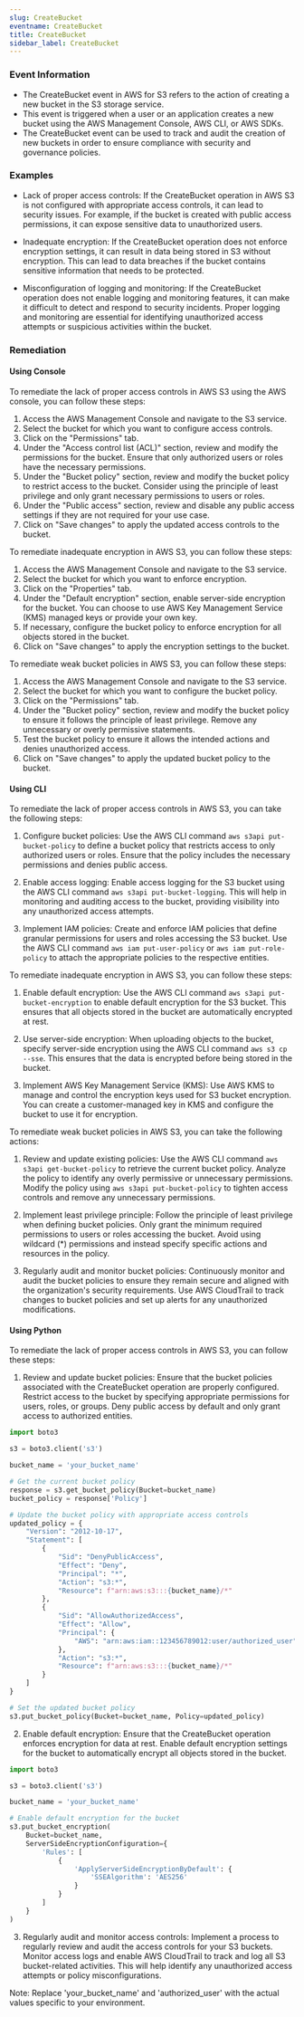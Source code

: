 ```yaml
--- 
slug: CreateBucket
eventname: CreateBucket
title: CreateBucket
sidebar_label: CreateBucket
---
```

                       
### Event Information

- The CreateBucket event in AWS for S3 refers to the action of creating a new bucket in the S3 storage service.
- This event is triggered when a user or an application creates a new bucket using the AWS Management Console, AWS CLI, or AWS SDKs.
- The CreateBucket event can be used to track and audit the creation of new buckets in order to ensure compliance with security and governance policies.


### Examples

- Lack of proper access controls: If the CreateBucket operation in AWS S3 is not configured with appropriate access controls, it can lead to security issues. For example, if the bucket is created with public access permissions, it can expose sensitive data to unauthorized users.

- Inadequate encryption: If the CreateBucket operation does not enforce encryption settings, it can result in data being stored in S3 without encryption. This can lead to data breaches if the bucket contains sensitive information that needs to be protected.

- Misconfiguration of logging and monitoring: If the CreateBucket operation does not enable logging and monitoring features, it can make it difficult to detect and respond to security incidents. Proper logging and monitoring are essential for identifying unauthorized access attempts or suspicious activities within the bucket.

### Remediation

#### Using Console

To remediate the lack of proper access controls in AWS S3 using the AWS console, you can follow these steps:

1. Access the AWS Management Console and navigate to the S3 service.
2. Select the bucket for which you want to configure access controls.
3. Click on the "Permissions" tab.
4. Under the "Access control list (ACL)" section, review and modify the permissions for the bucket. Ensure that only authorized users or roles have the necessary permissions.
5. Under the "Bucket policy" section, review and modify the bucket policy to restrict access to the bucket. Consider using the principle of least privilege and only grant necessary permissions to users or roles.
6. Under the "Public access" section, review and disable any public access settings if they are not required for your use case.
7. Click on "Save changes" to apply the updated access controls to the bucket.

To remediate inadequate encryption in AWS S3, you can follow these steps:

1. Access the AWS Management Console and navigate to the S3 service.
2. Select the bucket for which you want to enforce encryption.
3. Click on the "Properties" tab.
4. Under the "Default encryption" section, enable server-side encryption for the bucket. You can choose to use AWS Key Management Service (KMS) managed keys or provide your own key.
5. If necessary, configure the bucket policy to enforce encryption for all objects stored in the bucket.
6. Click on "Save changes" to apply the encryption settings to the bucket.

To remediate weak bucket policies in AWS S3, you can follow these steps:

1. Access the AWS Management Console and navigate to the S3 service.
2. Select the bucket for which you want to configure the bucket policy.
3. Click on the "Permissions" tab.
4. Under the "Bucket policy" section, review and modify the bucket policy to ensure it follows the principle of least privilege. Remove any unnecessary or overly permissive statements.
5. Test the bucket policy to ensure it allows the intended actions and denies unauthorized access.
6. Click on "Save changes" to apply the updated bucket policy to the bucket.

#### Using CLI

To remediate the lack of proper access controls in AWS S3, you can take the following steps:

1. Configure bucket policies: Use the AWS CLI command `aws s3api put-bucket-policy` to define a bucket policy that restricts access to only authorized users or roles. Ensure that the policy includes the necessary permissions and denies public access.

2. Enable access logging: Enable access logging for the S3 bucket using the AWS CLI command `aws s3api put-bucket-logging`. This will help in monitoring and auditing access to the bucket, providing visibility into any unauthorized access attempts.

3. Implement IAM policies: Create and enforce IAM policies that define granular permissions for users and roles accessing the S3 bucket. Use the AWS CLI command `aws iam put-user-policy` or `aws iam put-role-policy` to attach the appropriate policies to the respective entities.

To remediate inadequate encryption in AWS S3, you can follow these steps:

1. Enable default encryption: Use the AWS CLI command `aws s3api put-bucket-encryption` to enable default encryption for the S3 bucket. This ensures that all objects stored in the bucket are automatically encrypted at rest.

2. Use server-side encryption: When uploading objects to the bucket, specify server-side encryption using the AWS CLI command `aws s3 cp --sse`. This ensures that the data is encrypted before being stored in the bucket.

3. Implement AWS Key Management Service (KMS): Use AWS KMS to manage and control the encryption keys used for S3 bucket encryption. You can create a customer-managed key in KMS and configure the bucket to use it for encryption.

To remediate weak bucket policies in AWS S3, you can take the following actions:

1. Review and update existing policies: Use the AWS CLI command `aws s3api get-bucket-policy` to retrieve the current bucket policy. Analyze the policy to identify any overly permissive or unnecessary permissions. Modify the policy using `aws s3api put-bucket-policy` to tighten access controls and remove any unnecessary permissions.

2. Implement least privilege principle: Follow the principle of least privilege when defining bucket policies. Only grant the minimum required permissions to users or roles accessing the bucket. Avoid using wildcard (*) permissions and instead specify specific actions and resources in the policy.

3. Regularly audit and monitor bucket policies: Continuously monitor and audit the bucket policies to ensure they remain secure and aligned with the organization's security requirements. Use AWS CloudTrail to track changes to bucket policies and set up alerts for any unauthorized modifications.

#### Using Python

To remediate the lack of proper access controls in AWS S3, you can follow these steps:

1. Review and update bucket policies: Ensure that the bucket policies associated with the CreateBucket operation are properly configured. Restrict access to the bucket by specifying appropriate permissions for users, roles, or groups. Deny public access by default and only grant access to authorized entities.

```python
import boto3

s3 = boto3.client('s3')

bucket_name = 'your_bucket_name'

# Get the current bucket policy
response = s3.get_bucket_policy(Bucket=bucket_name)
bucket_policy = response['Policy']

# Update the bucket policy with appropriate access controls
updated_policy = {
    "Version": "2012-10-17",
    "Statement": [
        {
            "Sid": "DenyPublicAccess",
            "Effect": "Deny",
            "Principal": "*",
            "Action": "s3:*",
            "Resource": f"arn:aws:s3:::{bucket_name}/*"
        },
        {
            "Sid": "AllowAuthorizedAccess",
            "Effect": "Allow",
            "Principal": {
                "AWS": "arn:aws:iam::123456789012:user/authorized_user"
            },
            "Action": "s3:*",
            "Resource": f"arn:aws:s3:::{bucket_name}/*"
        }
    ]
}

# Set the updated bucket policy
s3.put_bucket_policy(Bucket=bucket_name, Policy=updated_policy)
```

2. Enable default encryption: Ensure that the CreateBucket operation enforces encryption for data at rest. Enable default encryption settings for the bucket to automatically encrypt all objects stored in the bucket.

```python
import boto3

s3 = boto3.client('s3')

bucket_name = 'your_bucket_name'

# Enable default encryption for the bucket
s3.put_bucket_encryption(
    Bucket=bucket_name,
    ServerSideEncryptionConfiguration={
        'Rules': [
            {
                'ApplyServerSideEncryptionByDefault': {
                    'SSEAlgorithm': 'AES256'
                }
            }
        ]
    }
)
```

3. Regularly audit and monitor access controls: Implement a process to regularly review and audit the access controls for your S3 buckets. Monitor access logs and enable AWS CloudTrail to track and log all S3 bucket-related activities. This will help identify any unauthorized access attempts or policy misconfigurations.

Note: Replace 'your_bucket_name' and 'authorized_user' with the actual values specific to your environment.


 